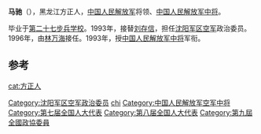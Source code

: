 {{BLP unsourced|time=2022-01-22T08:38:50+00:00}}
'''马驰'''（{{bd|1933年|||catIdx=M}}），黑龙江方正人，[[中国人民解放军|中国人民解放军]]将领、[[中国人民解放军中将|中国人民解放军中将]]。

毕业于[[第二十七步兵学校|第二十七步兵学校]]。1993年，接替[[刘存信|刘存信]]，担任[[沈阳军区空军|沈阳军区空军]]政治委员。1996年，由[[林万海|林万海]]接任。1993年，授[[中国人民解放军中将|中国人民解放军中将]]军衔。

== 参考 ==
{{reflist}}
{{start box}}
{{s-mil}}
{{succession box|[[刘存信|刘存信]]|[[林万海|林万海]]|[[中国人民解放军|中国人民解放军]][[沈阳军区空军|沈阳军区空军]]政治委员|1993年1月-1996年11月}}
{{end box}}
{{中国军事人物小作品}}

{{DEFAULTSORT:ma chi}}
[[Category:沈阳军区空军政治委员|Category:沈阳军区空军政治委员]]
[[Category:马姓|chi]]
[[cat:方正人|cat:方正人]]
[[Category:中国人民解放军空军中将|Category:中国人民解放军空军中将]]
[[Category:第七届全国人大代表|Category:第七届全国人大代表]]
[[Category:第八届全国人大代表|Category:第八届全国人大代表]]
[[Category:第九屆全國政協委員|Category:第九屆全國政協委員]]